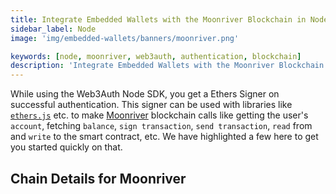 ```yaml
---
title: Integrate Embedded Wallets with the Moonriver Blockchain in Node
sidebar_label: Node
image: 'img/embedded-wallets/banners/moonriver.png'

keywords: [node, moonriver, web3auth, authentication, blockchain]
description: 'Integrate Embedded Wallets with the Moonriver Blockchain in Node | Embedded Wallets'
---
```



While using the Web3Auth Node SDK, you get a Ethers Signer on successful authentication. This signer can be used with libraries like [`ethers.js`](https://docs.ethers.io/v5/getting-started/) etc. to make [Moonriver](https://ethereum.org/) blockchain calls like getting the user's `account`, fetching `balance`, `sign transaction`, `send transaction`, `read` from and `write` to the smart contract, etc. We have highlighted a few here to get you started quickly on that.

## Chain Details for Moonriver

<ChainDetailsMoonriver />

<EVMInteraction />
